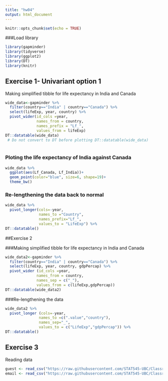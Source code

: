 ```yaml
---
title: "hw04"
output: html_document
---
```


```r
knitr::opts_chunk$set(echo = TRUE)
```
###Load library 
```r
library(gapminder)
library(tidyverse)
library(ggplot2)
library(DT)
library(knitr)
```

## Exercise 1- Univariant option 1
Making simplified tibble for life expectancy in India and Canada
```r
wide_data<-gapminder %>% 
  filter(country=="India" | country=="Canada") %>% 
  select(lifeExp, year, country) %>% 
  pivot_wider(id_cols =year,
              names_from = country,
              names_prefix = "Lf_",
              values_from = lifeExp)
DT::datatable(wide_data)
 # Do not convert to DT before plotting DT::datatable(wide_data)
  
```

### Ploting the life expectancy of India against Canada
```r
wide_data %>% 
  ggplot(aes(Lf_Canada, Lf_India))+
  geom_point(color="blue", size=6, shape=19)+
  theme_bw()
```


### Re-lengthening the data back to normal
```r
wide_data %>% 
  pivot_longer(cols=-year,
               names_to ="Country",
               names_prefix="Lf_",
               values_to = "LifeExp") %>% 
DT::datatable()
```



##Exercise 2


###Making simplified tibble for life expectancy in India and Canada
```r
wide_data2<-gapminder %>% 
  filter(country=="India" | country=="Canada") %>% 
  select(lifeExp, year, country, gdpPercap) %>% 
  pivot_wider (id_cols =year,
              names_from = country,
              names_sep = c("_"),
              values_from = c(lifeExp,gdpPercap))
DT::datatable(wide_data2)
```

###Re-lengthening the data


```r
wide_data2 %>% 
  pivot_longer (cols=-year,
               names_to =c(".value","country"),
               names_sep="_",
               values_to = c("LifeExp","gdpPercap")) %>%  
DT::datatable()
```

## Exercise 3

Reading data

```r
guest <- read_csv("https://raw.githubusercontent.com/STAT545-UBC/Classroom/master/data/wedding/attend.csv")
email <- read_csv("https://raw.githubusercontent.com/STAT545-UBC/Classroom/master/data/wedding/emails.csv")

```

